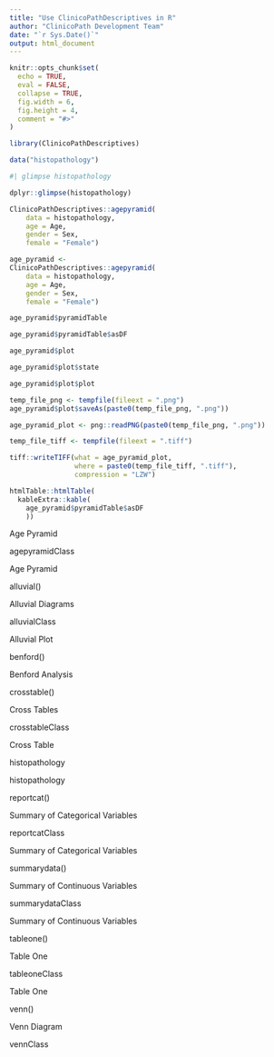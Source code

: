 ```yaml
---
title: "Use ClinicoPathDescriptives in R"
author: "ClinicoPath Development Team"
date: "`r Sys.Date()`"
output: html_document
---
```


```r
knitr::opts_chunk$set(
  echo = TRUE,
  eval = FALSE,
  collapse = TRUE,
  fig.width = 6,
  fig.height = 4,
  comment = "#>"
)
```

```r
library(ClinicoPathDescriptives)
```




```r
data("histopathology")
```

```r
#| glimpse histopathology

dplyr::glimpse(histopathology)
```



```r
ClinicoPathDescriptives::agepyramid(
    data = histopathology,
    age = Age,
    gender = Sex,
    female = "Female")
```



```r
age_pyramid <-
ClinicoPathDescriptives::agepyramid(
    data = histopathology,
    age = Age,
    gender = Sex,
    female = "Female")
```



```r
age_pyramid$pyramidTable
```


```r
age_pyramid$pyramidTable$asDF
```


```r
age_pyramid$plot
```



```r
age_pyramid$plot$state
```



```r
age_pyramid$plot$plot
```


```r
temp_file_png <- tempfile(fileext = ".png")
age_pyramid$plot$saveAs(paste0(temp_file_png, ".png"))

age_pyramid_plot <- png::readPNG(paste0(temp_file_png, ".png"))

temp_file_tiff <- tempfile(fileext = ".tiff")

tiff::writeTIFF(what = age_pyramid_plot,
                where = paste0(temp_file_tiff, ".tiff"),
                compression = "LZW")
```




```r
htmlTable::htmlTable(
  kableExtra::kable(
    age_pyramid$pyramidTable$asDF
    ))
```



Age Pyramid

agepyramidClass
	

Age Pyramid

alluvial()
	

Alluvial Diagrams

alluvialClass
	

Alluvial Plot

benford()
	

Benford Analysis

crosstable()
	

Cross Tables

crosstableClass
	

Cross Table

histopathology
	

histopathology

reportcat()
	

Summary of Categorical Variables

reportcatClass
	

Summary of Categorical Variables

summarydata()
	

Summary of Continuous Variables

summarydataClass
	

Summary of Continuous Variables

tableone()
	

Table One

tableoneClass
	

Table One

venn()
	

Venn Diagram

vennClass 
